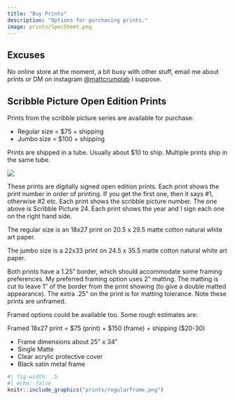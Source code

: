 ```yaml
---
title: "Buy Prints"
description: "Options for purchasing prints."
image: prints/SpecSheet.png
---
```


## Excuses

No online store at the moment, a bit busy with other stuff, email me about prints or DM on instagram [@mattcrumplab](https://www.instagram.com/mattcrumplab/) I suppose.

## Scribble Picture Open Edition Prints

Prints from the scribble picture series are available for purchase:

- Regular size = $75 + shipping
- Jumbo size = $100 + shipping

Prints are shipped in a tube. Usually about $10 to ship. Multiple prints ship in the same tube.

![](prints/SpecSheet.png)

These prints are digitally signed open edition prints. Each print shows the print number in order of printing. If you get the first one, then it says #1, otherwise #2 etc. Each print shows the scribble picture number. The one above is Scribble Picture 24. Each print shows the year and I sign each one on the right hand side.

The regular size is an 18x27 print on 20.5 x 29.5 matte cotton natural white art paper.

The jumbo size is a 22x33 print on 24.5 x 35.5 matte cotton natural white art paper.

Both prints have a 1.25" border, which should accommodate some framing preferences. My preferred framing option uses 2" matting. The matting is cut to leave 1" of the border from the print showing (to give a double matted appearance). The extra .25" on the print is for matting tolerance. Note these prints are unframed.

Framed options could be available too. Some rough estimates are:

Framed 18x27 print = $75 (print) + $150 (frame) + shipping ($20-30)

- Frame dimensions about 25" x 34"
- Single Matte
- Clear acrylic protective cover
- Black satin metal frame


```r
#| fig-width: .5
#| echo: false
knitr::include_graphics("prints/regularframe.png")
```





